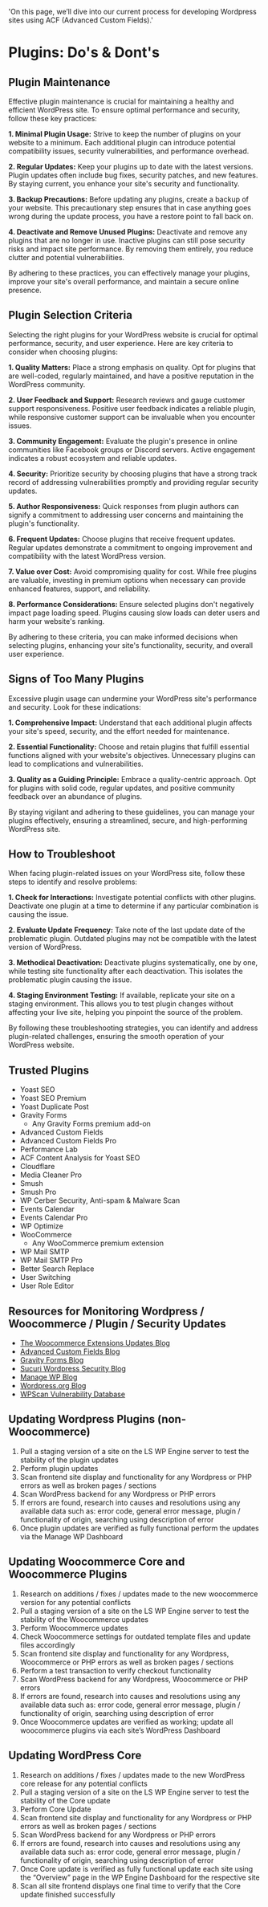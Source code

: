   'On this page, we’ll dive into our current process for developing Wordpress sites using ACF (Advanced Custom Fields).'

# Plugins: Do's & Dont's

## Plugin Maintenance

Effective plugin maintenance is crucial for maintaining a healthy and efficient WordPress site. To ensure optimal performance and security, follow these key practices:

**1. Minimal Plugin Usage:**
Strive to keep the number of plugins on your website to a minimum. Each additional plugin can introduce potential compatibility issues, security vulnerabilities, and performance overhead.

**2. Regular Updates:**
Keep your plugins up to date with the latest versions. Plugin updates often include bug fixes, security patches, and new features. By staying current, you enhance your site's security and functionality.

**3. Backup Precautions:**
Before updating any plugins, create a backup of your website. This precautionary step ensures that in case anything goes wrong during the update process, you have a restore point to fall back on.

**4. Deactivate and Remove Unused Plugins:**
Deactivate and remove any plugins that are no longer in use. Inactive plugins can still pose security risks and impact site performance. By removing them entirely, you reduce clutter and potential vulnerabilities.

By adhering to these practices, you can effectively manage your plugins, improve your site's overall performance, and maintain a secure online presence.

## Plugin Selection Criteria

Selecting the right plugins for your WordPress website is crucial for optimal performance, security, and user experience. Here are key criteria to consider when choosing plugins:

**1. Quality Matters:**
Place a strong emphasis on quality. Opt for plugins that are well-coded, regularly maintained, and have a positive reputation in the WordPress community.

**2. User Feedback and Support:**
Research reviews and gauge customer support responsiveness. Positive user feedback indicates a reliable plugin, while responsive customer support can be invaluable when you encounter issues.

**3. Community Engagement:**
Evaluate the plugin's presence in online communities like Facebook groups or Discord servers. Active engagement indicates a robust ecosystem and reliable updates.

**4. Security:**
Prioritize security by choosing plugins that have a strong track record of addressing vulnerabilities promptly and providing regular security updates.

**5. Author Responsiveness:**
Quick responses from plugin authors can signify a commitment to addressing user concerns and maintaining the plugin's functionality.

**6. Frequent Updates:**
Choose plugins that receive frequent updates. Regular updates demonstrate a commitment to ongoing improvement and compatibility with the latest WordPress version.

**7. Value over Cost:**
Avoid compromising quality for cost. While free plugins are valuable, investing in premium options when necessary can provide enhanced features, support, and reliability.

**8. Performance Considerations:**
Ensure selected plugins don't negatively impact page loading speed. Plugins causing slow loads can deter users and harm your website's ranking.

By adhering to these criteria, you can make informed decisions when selecting plugins, enhancing your site's functionality, security, and overall user experience.

## Signs of Too Many Plugins

Excessive plugin usage can undermine your WordPress site's performance and security. Look for these indications:

**1. Comprehensive Impact:**
Understand that each additional plugin affects your site's speed, security, and the effort needed for maintenance.

**2. Essential Functionality:**
Choose and retain plugins that fulfill essential functions aligned with your website's objectives. Unnecessary plugins can lead to complications and vulnerabilities.

**3. Quality as a Guiding Principle:**
Embrace a quality-centric approach. Opt for plugins with solid code, regular updates, and positive community feedback over an abundance of plugins.

By staying vigilant and adhering to these guidelines, you can manage your plugins effectively, ensuring a streamlined, secure, and high-performing WordPress site.

## How to Troubleshoot

When facing plugin-related issues on your WordPress site, follow these steps to identify and resolve problems:

**1. Check for Interactions:**
Investigate potential conflicts with other plugins. Deactivate one plugin at a time to determine if any particular combination is causing the issue.

**2. Evaluate Update Frequency:**
Take note of the last update date of the problematic plugin. Outdated plugins may not be compatible with the latest version of WordPress.

**3. Methodical Deactivation:**
Deactivate plugins systematically, one by one, while testing site functionality after each deactivation. This isolates the problematic plugin causing the issue.

**4. Staging Environment Testing:**
If available, replicate your site on a staging environment. This allows you to test plugin changes without affecting your live site, helping you pinpoint the source of the problem.

By following these troubleshooting strategies, you can identify and address plugin-related challenges, ensuring the smooth operation of your WordPress website.

## Trusted Plugins

- Yoast SEO
- Yoast SEO Premium
- Yoast Duplicate Post
- Gravity Forms
  - Any Gravity Forms premium add-on
- Advanced Custom Fields
- Advanced Custom Fields Pro
- Performance Lab
- ACF Content Analysis for Yoast SEO
- Cloudflare
- Media Cleaner Pro
- Smush
- Smush Pro
- WP Cerber Security, Anti-spam & Malware Scan
- Events Calendar
- Events Calendar Pro
- WP Optimize
- WooCommerce
  - Any WooCommerce premium extension
- WP Mail SMTP
- WP Mail SMTP Pro
- Better Search Replace
- User Switching
- User Role Editor

## Resources for Monitoring Wordpress / Woocommerce / Plugin / Security Updates

- [The Woocommerce Extensions Updates Blog](https://woocommerce.com/extensions-updates/)
- [Advanced Custom Fields Blog](https://www.advancedcustomfields.com/blog/)
- [Gravity Forms Blog](https://www.gravityforms.com/blog/)
- [Sucuri Wordpress Security Blog](https://blog.sucuri.net/category/wordpress-security)
- [Manage WP Blog](https://managewp.com/blog)
- [Wordpress.org Blog](https://wordpress.org/news/)
- [WPScan Vulnerability Database](https://wpvulndb.com/)

## Updating Wordpress Plugins (non-Woocommerce)

1. Pull a staging version of a site on the LS WP Engine server to test the stability of the plugin updates
2. Perform plugin updates
3. Scan frontend site display and functionality for any Wordpress or PHP errors as well as broken pages / sections
4. Scan WordPress backend for any Wordpress or PHP errors
5. If errors are found, research into causes and resolutions using any available data such as: error code, general error message, plugin / functionality of origin, searching using description of error
6. Once plugin updates are verified as fully functional perform the updates via the Manage WP Dashboard

## Updating Woocommerce Core and Woocommerce Plugins

1. Research on additions / fixes / updates made to the new woocommerce version for any potential conflicts
2. Pull a staging version of a site on the LS WP Engine server to test the stability of the Woocommerce updates
3. Perform Woocommerce updates
4. Check Woocommerce settings for outdated template files and update files accordingly
5. Scan frontend site display and functionality for any Wordpress, Woocommerce or PHP errors as well as broken pages / sections
6. Perform a test transaction to verify checkout functionality
7. Scan WordPress backend for any Wordpress, Woocommerce or PHP errors
8. If errors are found, research into causes and resolutions using any available data such as: error code, general error message, plugin / functionality of origin, searching using description of error
9. Once Woocommerce updates are verified as working; update all woocommerce plugins via each site’s WordPress Dashboard

## Updating WordPress Core

1. Research on additions / fixes / updates made to the new WordPress core release for any potential conflicts
2. Pull a staging version of a site on the LS WP Engine server to test the stability of the Core update
3. Perform Core Update
4. Scan frontend site display and functionality for any Wordpress or PHP errors as well as broken pages / sections
5. Scan WordPress backend for any Wordpress or PHP errors
6. If errors are found, research into causes and resolutions using any available data such as: error code, general error message, plugin / functionality of origin, searching using description of error
7. Once Core update is verified as fully functional update each site using the “Overview” page in the WP Engine Dashboard for the respective site
8. Scan all site frontend displays one final time to verify that the Core update finished successfully
